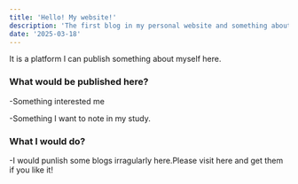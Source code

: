 ```yaml
---
title: 'Hello! My website!'
description: 'The first blog in my personal website and something about it.'
date: '2025-03-18'
---
```


It is a platform I can publish something about myself here.

### What would be published here?

-Something interested me

-Something I want to note in my study.

### What I would do?

-I would punlish some blogs irragularly here.Please visit here and get them if you like it!